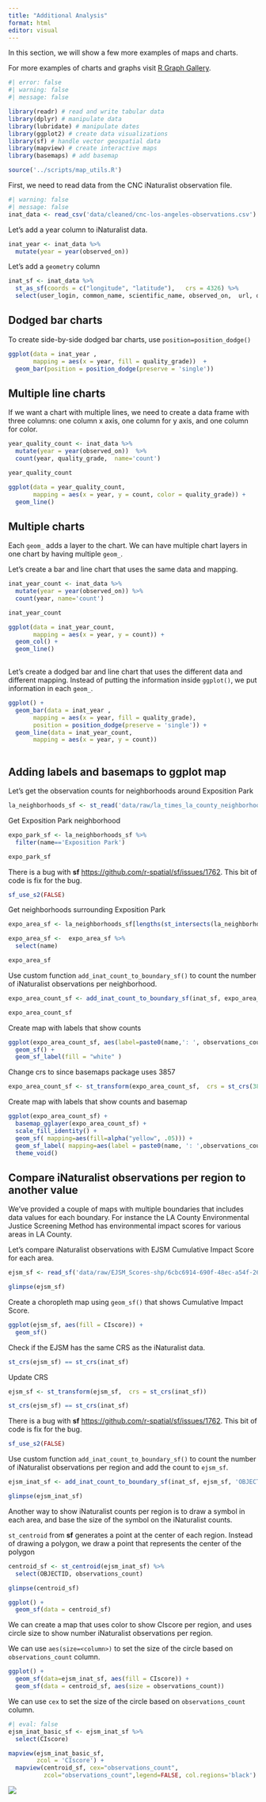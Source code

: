 ```yaml
---
title: "Additional Analysis"
format: html
editor: visual
---
```


In this section, we will show a few more examples of maps and charts.

For more examples of charts and graphs visit [R Graph Gallery](https://r-graph-gallery.com).

```r
#| error: false
#| warning: false
#| message: false

library(readr) # read and write tabular data
library(dplyr) # manipulate data
library(lubridate) # manipulate dates
library(ggplot2) # create data visualizations
library(sf) # handle vector geospatial data
library(mapview) # create interactive maps
library(basemaps) # add basemap

source('../scripts/map_utils.R')
```

First, we need to read data from the CNC iNaturalist observation file.

```r
#| warning: false
#| message: false
inat_data <- read_csv('data/cleaned/cnc-los-angeles-observations.csv')

```

Let's add a year column to iNaturalist data.

```r
inat_year <- inat_data %>% 
  mutate(year = year(observed_on)) 
```

Let's add a `geometry` column

```r
inat_sf <- inat_data %>% 
  st_as_sf(coords = c("longitude", "latitude"),   crs = 4326) %>% 
  select(user_login, common_name, scientific_name, observed_on,  url, quality_grade)
```

## Dodged bar charts

To create side-by-side dodged bar charts, use `position=position_dodge()`

```r
ggplot(data = inat_year , 
       mapping = aes(x = year, fill = quality_grade))  +
  geom_bar(position = position_dodge(preserve = 'single'))  
```

## Multiple line charts

If we want a chart with multiple lines, we need to create a data frame with three columns: one column x axis, one column for y axis, and one column for color.

```r
year_quality_count <- inat_data %>% 
  mutate(year = year(observed_on))  %>%
  count(year, quality_grade,  name='count') 

year_quality_count
```

```r
ggplot(data = year_quality_count, 
       mapping = aes(x = year, y = count, color = quality_grade)) +
  geom_line()
```

## Multiple charts

Each `geom_` adds a layer to the chart. We can have multiple chart layers in one chart by having multiple `geom_`.

Let's create a bar and line chart that uses the same data and mapping.

```r
inat_year_count <- inat_data %>% 
  mutate(year = year(observed_on)) %>%
  count(year, name='count')  

inat_year_count
```

```r
ggplot(data = inat_year_count,
       mapping = aes(x = year, y = count)) +
  geom_col() +
  geom_line()
 
```

Let's create a dodged bar and line chart that uses the different data and different mapping. Instead of putting the information inside `ggplot()`, we put information in each `geom_`.

```r
ggplot() +
  geom_bar(data = inat_year , 
       mapping = aes(x = year, fill = quality_grade),
       position = position_dodge(preserve = 'single')) +
  geom_line(data = inat_year_count, 
       mapping = aes(x = year, y = count))
 
```

## Adding labels and basemaps to ggplot map

Let's get the observation counts for neighborhoods around Exposition Park

```r
la_neighborhoods_sf <- st_read('data/raw/la_times_la_county_neighborhoods.json')

```

Get Exposition Park neighborhood

```r
expo_park_sf <- la_neighborhoods_sf %>% 
  filter(name=='Exposition Park')

expo_park_sf
```

There is a bug with **sf** <https://github.com/r-spatial/sf/issues/1762>. This bit of code is fix for the bug.

```r
sf_use_s2(FALSE)
```

Get neighborhoods surrounding Exposition Park

```r
expo_area_sf <- la_neighborhoods_sf[lengths(st_intersects(la_neighborhoods_sf, expo_park_sf)) > 0, ]

expo_area_sf <-  expo_area_sf %>%
  select(name)

expo_area_sf
```

Use custom function `add_inat_count_to_boundary_sf()` to count the number of iNaturalist observations per neighborhood.

```r
expo_area_count_sf <- add_inat_count_to_boundary_sf(inat_sf, expo_area_sf, 'name')

expo_area_count_sf
```

Create map with labels that show counts

```r

ggplot(expo_area_count_sf, aes(label=paste0(name,': ', observations_count))) +
  geom_sf() +
  geom_sf_label(fill = "white" )  

```

Change crs to since basemaps package uses 3857

```r
expo_area_count_sf <- st_transform(expo_area_count_sf,  crs = st_crs(3857))

```

Create map with labels that show counts and basemap

```r

ggplot(expo_area_count_sf) +
  basemap_gglayer(expo_area_count_sf) + 
  scale_fill_identity() +
  geom_sf( mapping=aes(fill=alpha("yellow", .05))) +
  geom_sf_label( mapping=aes(label = paste0(name, ': ',observations_count)) )  +
  theme_void()
```

## Compare iNaturalist observations per region to another value

We've provided a couple of maps with multiple boundaries that includes data values for each boundary. For instance the LA County Environmental Justice Screening Method has environmental impact scores for various areas in LA County.

Let's compare iNaturalist observations with EJSM Cumulative Impact Score for each area.

```r
ejsm_sf <- read_sf('data/raw/EJSM_Scores-shp/6cbc6914-690f-48ec-a54f-2649a8ddb321202041-1-139ir98.m1ys.shp')

glimpse(ejsm_sf)

```

Create a choropleth map using `geom_sf()` that shows Cumulative Impact Score.

```r
ggplot(ejsm_sf, aes(fill = CIscore)) +
  geom_sf()

```

Check if the EJSM has the same CRS as the iNaturalist data.

```r
st_crs(ejsm_sf) == st_crs(inat_sf)
```

Update CRS

```r
ejsm_sf <- st_transform(ejsm_sf,  crs = st_crs(inat_sf))

st_crs(ejsm_sf) == st_crs(inat_sf)
```

There is a bug with **sf** <https://github.com/r-spatial/sf/issues/1762>. This bit of code is fix for the bug.

```r
sf_use_s2(FALSE)
```

Use custom function `add_inat_count_to_boundary_sf()` to count the number of iNaturalist observations per region and add the count to `ejsm_sf`.

```r
ejsm_inat_sf <- add_inat_count_to_boundary_sf(inat_sf, ejsm_sf, 'OBJECTID')

glimpse(ejsm_inat_sf)
```

Another way to show iNaturalist counts per region is to draw a symbol in each area, and base the size of the symbol on the iNaturalist counts.

`st_centroid` from **sf** generates a point at the center of each region. Instead of drawing a polygon, we draw a point that represents the center of the polygon

```r
centroid_sf <- st_centroid(ejsm_inat_sf) %>%
  select(OBJECTID, observations_count)

glimpse(centroid_sf)
```

```r
ggplot() +
  geom_sf(data = centroid_sf) 

```

We can create a map that uses color to show CIscore per region, and uses circle size to show number iNaturalist observations per region.

We can use `aes(size=<column>)` to set the size of the circle based on `observations_count` column.

```r
ggplot() +
  geom_sf(data=ejsm_inat_sf, aes(fill = CIscore)) +
  geom_sf(data = centroid_sf, aes(size = observations_count)) 

```

We can use `cex` to set the size of the circle based on `observations_count` column.

```r
#| eval: false
ejsm_inat_basic_sf <- ejsm_inat_sf %>% 
  select(CIscore)

mapview(ejsm_inat_basic_sf,  
        zcol = 'CIscore') +
  mapview(centroid_sf, cex="observations_count", 
          zcol="observations_count",legend=FALSE, col.regions='black')
```

![](images/mapview/creating_maps/create_interactive_centroid_map.png){fig-alt="create interactive centroid map"}

